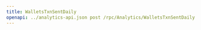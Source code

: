 ---
title: WalletsTxnSentDaily
openapi: ../analytics-api.json post /rpc/Analytics/WalletsTxnSentDaily
---
